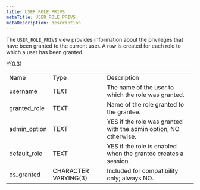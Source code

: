```yaml
---
title: USER_ROLE_PRIVS
metaTitle: USER_ROLE_PRIVS
metaDescription: description
---
```


The `USER_ROLE_PRIVS` view provides information about the privileges
that have been granted to the current user. A row is created for each
role to which a user has been granted.

<div class="tabularcolumns">

Y{0.3}

</div>

|               |                      |                                                                  |
| ------------- | -------------------- | ---------------------------------------------------------------- |
| Name          | Type                 | Description                                                      |
| username      | TEXT                 | The name of the user to which the role was granted.              |
| granted\_role | TEXT                 | Name of the role granted to the grantee.                         |
| admin\_option | TEXT                 | YES if the role was granted with the admin option, NO otherwise. |
| default\_role | TEXT                 | YES if the role is enabled when the grantee creates a session.   |
| os\_granted   | CHARACTER VARYING(3) | Included for compatibility only; always NO.                      |
